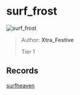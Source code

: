 
# surf_frost

![surf_frost](https://raw.githubusercontent.com/Sayt123/SurfMapPics/Maps-and-bonuses/csgo/surf_frost.jpg)

> Author: **Xtra_Festive**
>
> Tier 1

## Records

[surfheaven](https://surfheaven.eu/map/surf_frost)
